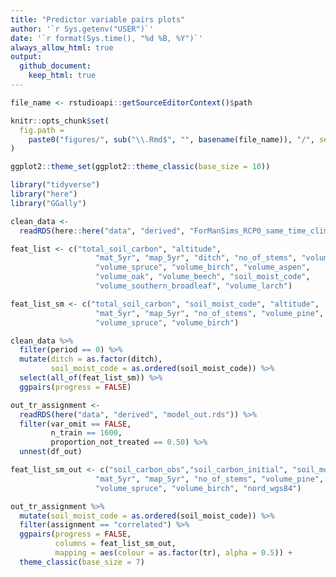 ```yaml
---
title: "Predictor variable pairs plots"
author: '`r Sys.getenv("USER")`'
date: '`r format(Sys.time(), "%d %B, %Y")`' 
always_allow_html: true
output: 
  github_document:
    keep_html: true
---
```

	
```r
file_name <- rstudioapi::getSourceEditorContext()$path

knitr::opts_chunk$set(
  fig.path =
    paste0("figures/", sub("\\.Rmd$", "", basename(file_name)), "/", sep = "")
)

ggplot2::theme_set(ggplot2::theme_classic(base_size = 10))
```

```r
library("tidyverse")
library("here")
library("GGally")

clean_data <-
  readRDS(here::here("data", "derived", "ForManSims_RCP0_same_time_clim.rds"))

```

```r
feat_list <- c("total_soil_carbon", "altitude",
                   "mat_5yr", "map_5yr", "ditch", "no_of_stems", "volume_pine",
                   "volume_spruce", "volume_birch", "volume_aspen",
                   "volume_oak", "volume_beech", "soil_moist_code",
                   "volume_southern_broadleaf", "volume_larch")

feat_list_sm <- c("total_soil_carbon", "soil_moist_code", "altitude",
                   "mat_5yr", "map_5yr", "no_of_stems", "volume_pine",
                   "volume_spruce", "volume_birch")

clean_data %>% 
  filter(period == 0) %>%
  mutate(ditch = as.factor(ditch),
         soil_moist_code = as.ordered(soil_moist_code)) %>% 
  select(all_of(feat_list_sm)) %>% 
  ggpairs(progress = FALSE)
```

```r
out_tr_assignment <- 
  readRDS(here("data", "derived", "model_out.rds")) %>% 
  filter(var_omit == FALSE, 
         n_train == 1600, 
         proportion_not_treated == 0.50) %>% 
  unnest(df_out)

feat_list_sm_out <- c("soil_carbon_obs","soil_carbon_initial", "soil_moist_code", "altitude",
                   "mat_5yr", "map_5yr", "no_of_stems", "volume_pine",
                   "volume_spruce", "volume_birch", "nord_wgs84")

out_tr_assignment %>% 
  mutate(soil_moist_code = as.ordered(soil_moist_code)) %>% 
  filter(assignment == "correlated") %>% 
  ggpairs(progress = FALSE, 
          columns = feat_list_sm_out,
          mapping = aes(colour = as.factor(tr), alpha = 0.5)) +
  theme_classic(base_size = 7) 
  
```

